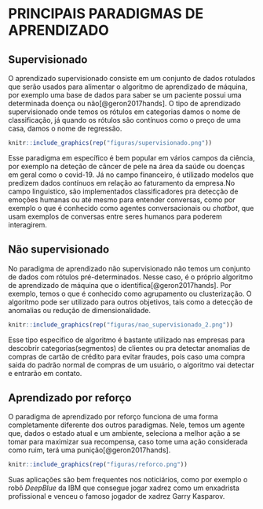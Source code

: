 # PRINCIPAIS PARADIGMAS DE APRENDIZADO {-}

## Supervisionado {-}

O aprendizado supervisionado consiste em um conjunto de dados rotulados que serão
usados para alimentar o algoritmo de aprendizado de máquina, por exemplo uma base
de dados para saber se um paciente possui uma determinada doença ou não[@geron2017hands]. O tipo
de aprendizado supervisionado onde temos os rótulos em categorias damos o nome 
de classificação, já quando os rótulos são contínuos como o preço de uma casa, damos o
nome de regressão.


```r
knitr::include_graphics(rep("figuras/supervisionado.png"))
```


Esse paradigma em específico é bem popular em vários campos da ciência, por exemplo
na deteção de câncer de pele na área da saúde ou doenças em geral como o covid-19.
Já no campo financeiro, é utilizado modelos que predizem dados contínuos em 
relação ao faturamento da empresa.No campo linguistico, são implementados 
classificadores pra detecção de emoções humanas ou até mesmo para entender 
conversas, como por exemplo o que é conhecido como agentes conversacionais 
ou *chatbot*, que usam exemplos de conversas entre seres humanos para poderem 
interagirem. 

## Não supervisionado {-}

No paradigma de aprendizado não supervisionado não temos um conjunto de dados
com rótulos pré-determinados. Nesse caso, é o próprio algoritmo de aprendizado
de máquina que o identifica[@geron2017hands]. Por exemplo, temos o que é conhecido como agrupamento
ou clusterização. O algoritmo pode ser utilizado para outros objetivos, tais
como a detecção de anomalias ou redução de dimensionalidade.


```r
knitr::include_graphics(rep("figuras/nao_supervisionado_2.png"))
```


Esse tipo específico de algoritmo é bastante utilizado nas empresas para descobrir
categorias(segmentos) de clientes ou pra detectar anomalias de compras de cartão
de crédito para evitar fraudes, pois caso uma compra saida do padrão normal de 
compras de um usuário, o algoritmo vai detectar e entrarão em contato.

## Aprendizado por reforço {-}

O paradigma de aprendizado por reforço funciona de uma forma completamente diferente
dos outros paradigmas. Nele, temos um agente que, dados o estado atual e um ambiente, 
seleciona a melhor ação a se tomar para maximizar sua recompensa, caso tome uma ação
considerada como ruim, terá uma punição[@geron2017hands]. 

```r
knitr::include_graphics(rep("figuras/reforco.png"))
```

Suas aplicações são bem frequentes nos noticiários, como por exemplo o robô *DeepBlue*
da IBM que consegue jogar xadrez como um enxadrista profissional e venceu o famoso jogador
de xadrez Garry Kasparov.
